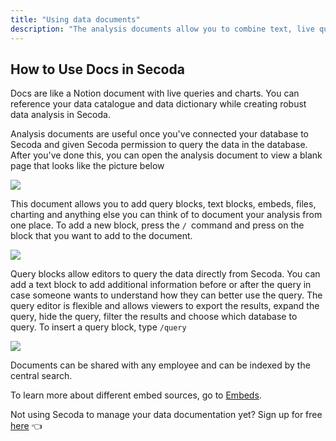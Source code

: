 ```yaml
---
title: "Using data documents"
description: "The analysis documents allow you to combine text, live queries, and live charts in a notebook interface to easily document data analysis."
---
```


## How to Use Docs in Secoda

Docs are like a Notion document with live queries and charts. You can reference your data catalogue and data dictionary while creating robust data analysis in Secoda. 

Analysis documents are useful once you've connected your database to Secoda and given Secoda permission to query the data in the database. After you've done this, you can open the analysis document to view a blank page that looks like the picture below

![](https://3544070331-files.gitbook.io/~/files/v0/b/gitbook-x-prod.appspot.com/o/spaces%2FqxbfBjqa19PllrcxgKxO%2Fuploads%2FaDg7Zde1QQOORmE4xIwu%2FScreen%20Shot%202022-04-09%20at%203.53.57%20PM.png?alt=media&token=da52d0d6-5207-485e-8fa3-3a34a0690d14)

This document allows you to add query blocks, text blocks, embeds, files, charting and anything else you can think of to document your analysis from one place. To add a new block, press the `/ `command and press on the block that you want to add to the document.

![](https://3544070331-files.gitbook.io/~/files/v0/b/gitbook-x-prod.appspot.com/o/spaces%2FqxbfBjqa19PllrcxgKxO%2Fuploads%2FXWQ09tgiGxBynaSAFayf%2Fezgif.com-gif-maker%20(6).gif?alt=media&token=32ab0213-0342-44ea-b61d-985591ed10ce)

Query blocks allow editors to query the data directly from Secoda. You can add a text block to add additional information before or after the query in case someone wants to understand how they can better use the query. The query editor is flexible and allows viewers to export the results, expand the query, hide the query, filter the results and choose which database to query. To insert a query block, type `/query`

![](https://downloads.intercomcdn.com/i/o/392623010/47a20cf8e1c493f67e822b7b/Screen+Shot+2021-09-21+at+2.32.24+PM.png)

Documents can be shared with any employee and can be indexed by the central search. 

To learn more about different embed sources, go to [Embeds](/features/embeds). 

Not using Secoda to manage your data documentation yet? Sign up for free [here](http://app.secoda.co/) 👈